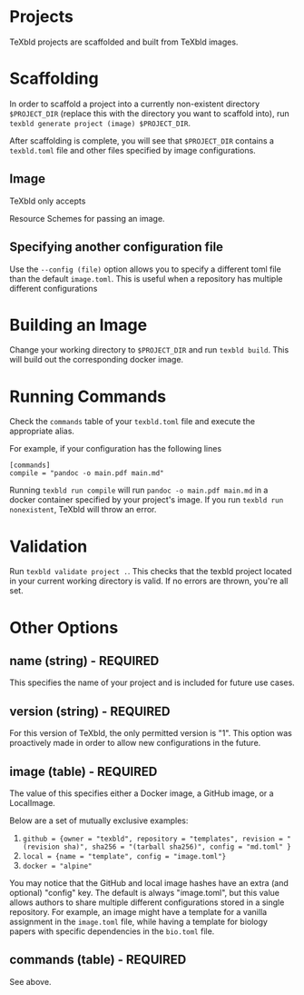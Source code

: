 
<Docs />

# Projects

TeXbld projects are scaffolded and built from TeXbld images.

# Scaffolding

In order to scaffold a project into a currently non-existent directory
`$PROJECT_DIR` (replace this with the directory you want to scaffold into), run
`texbld generate project (image) $PROJECT_DIR`.

After scaffolding is complete, you will see that `$PROJECT_DIR` contains a
`texbld.toml` file and other files specified by image configurations.

## Image

TeXbld only accepts
<Link href="./resource">Resource Schemes</Link>
for passing an image.

## Specifying another configuration file

Use the `--config (file)` option allows you to specify a different toml file
than the default `image.toml`. This is useful when a repository has multiple
different configurations

# Building an Image

Change your working directory to `$PROJECT_DIR` and run `texbld build`. This
will build out the corresponding docker image.

# Running Commands

Check the `commands` table of your `texbld.toml` file and execute the
appropriate alias.

For example, if your configuration has the following lines

```
[commands]
compile = "pandoc -o main.pdf main.md"
```

Running `texbld run compile` will run `pandoc -o main.pdf main.md` in a docker
container specified by your project's image. If you run
`texbld run nonexistent`, TeXbld will throw an error.

# Validation

Run `texbld validate project .`.
This checks that the texbld project located in your current working directory is valid. If no errors are thrown, you're all set.

# Other Options

## name (string) - REQUIRED

This specifies the name of your project and is included for future use cases.

## version (string) - REQUIRED

For this version of TeXbld, the only permitted version is "1". This option was
proactively made in order to allow new configurations in the future.

## image (table) - REQUIRED

The value of this specifies either a Docker image, a GitHub image, or a
LocalImage.

Below are a set of mutually exclusive examples:

1. `github = {owner = "texbld", repository = "templates", revision = "(revision sha)", sha256 = "(tarball sha256)", config = "md.toml" }`
2. `local = {name = "template", config = "image.toml"}`
3. `docker = "alpine"`

You may notice that the GitHub and local image hashes have an extra (and
optional) "config" key. The default is always "image.toml", but this value
allows authors to share multiple different configurations stored in a single
repository. For example, an image might have a template for a vanilla assignment
in the `image.toml` file, while having a template for biology papers with
specific dependencies in the `bio.toml` file.

## commands (table) - REQUIRED

See above.
